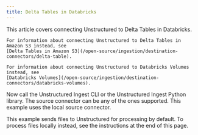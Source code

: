 ```yaml
---
title: Delta Tables in Databricks
---
```


<Note>
    This article covers connecting Unstructured to Delta Tables in Databricks. 
    
    For information about connecting Unstructured to Delta Tables in Amazon S3 instead, see 
    [Delta Tables in Amazon S3](/open-source/ingestion/destination-connectors/delta-table).

    For information about connecting Unstructured to Databricks Volumes instead, see 
    [Databricks Volumes](/open-source/ingestion/destination-connectors/databricks-volumes).
</Note>


<SharedDatabricksDeltaTable />

Now call the Unstructured Ingest CLI or the Unstructured Ingest Python library.  The source connector can be any of the ones supported. This example uses the local source connector.

This example sends files to Unstructured for processing by default. To process files locally instead, see the instructions at the end of this page.


<CodeGroup>
  <DatabricksDeltaTableSQLBasedAPISh />
  <DatabricksDeltaTableVolumeBasedAPISh />
  <DatabricksDeltaTableSQLBasedAPIPyV2 />
  <DatabricksDeltaTableVolumeBasedAPIPyV2 />
</CodeGroup>


<SharedPartitionByAPIOSS/>
